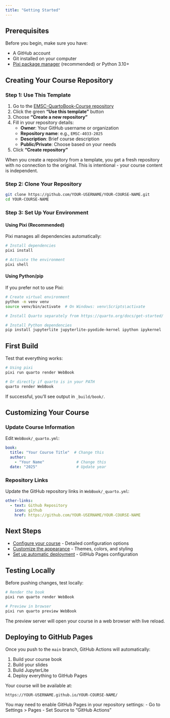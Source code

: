 ```yaml
---
title: "Getting Started"
---
```


## Prerequisites

Before you begin, make sure you have:

- A GitHub account
- Git installed on your computer
- [Pixi package manager](https://prefix.dev/docs/pixi/overview) (recommended) or Python 3.10+

## Creating Your Course Repository

### Step 1: Use This Template

1. Go to the [EMSC-QuartoBook-Course repository](https://github.com/ANU-RSES-Education/EMSC-QuartoBook-Course)
2. Click the green **"Use this template"** button
3. Choose **"Create a new repository"**
4. Fill in your repository details:
   - **Owner**: Your GitHub username or organization
   - **Repository name**: e.g., `EMSC-4033-2025`
   - **Description**: Brief course description
   - **Public/Private**: Choose based on your needs
5. Click **"Create repository"**

::: {.callout-note}
When you create a repository from a template, you get a fresh repository with no connection to the original. This is intentional - your course content is independent.
:::

### Step 2: Clone Your Repository

```bash
git clone https://github.com/YOUR-USERNAME/YOUR-COURSE-NAME.git
cd YOUR-COURSE-NAME
```

### Step 3: Set Up Your Environment

#### Using Pixi (Recommended)

Pixi manages all dependencies automatically:

```bash
# Install dependencies
pixi install

# Activate the environment
pixi shell
```

#### Using Python/pip

If you prefer not to use Pixi:

```bash
# Create virtual environment
python -m venv venv
source venv/bin/activate  # On Windows: venv\Scripts\activate

# Install Quarto separately from https://quarto.org/docs/get-started/

# Install Python dependencies
pip install jupyterlite jupyterlite-pyodide-kernel ipython ipykernel
```

## First Build

Test that everything works:

```bash
# Using pixi
pixi run quarto render WebBook

# Or directly if quarto is in your PATH
quarto render WebBook
```

If successful, you'll see output in `_build/book/`.

## Customizing Your Course

### Update Course Information

Edit `WebBook/_quarto.yml`:

```yaml
book:
  title: "Your Course Title"  # Change this
  author:
    - "Your Name"              # Change this
  date: "2025"                 # Update year
```

### Repository Links

Update the GitHub repository links in `WebBook/_quarto.yml`:

```yaml
other-links:
  - text: Github Repository
    icon: github
    href: https://github.com/YOUR-USERNAME/YOUR-COURSE-NAME
```

## Next Steps

- [Configure your course](configuration.qmd) - Detailed configuration options
- [Customize the appearance](customization.qmd) - Themes, colors, and styling
- [Set up automatic deployment](github-actions.qmd) - GitHub Pages configuration

## Testing Locally

Before pushing changes, test locally:

```bash
# Render the book
pixi run quarto render WebBook

# Preview in browser
pixi run quarto preview WebBook
```

The preview server will open your course in a web browser with live reload.

## Deploying to GitHub Pages

Once you push to the `main` branch, GitHub Actions will automatically:

1. Build your course book
2. Build your slides
3. Build JupyterLite
4. Deploy everything to GitHub Pages

Your course will be available at:
```
https://YOUR-USERNAME.github.io/YOUR-COURSE-NAME/
```

::: {.callout-tip}
You may need to enable GitHub Pages in your repository settings:
- Go to Settings > Pages
- Set Source to "GitHub Actions"
:::
